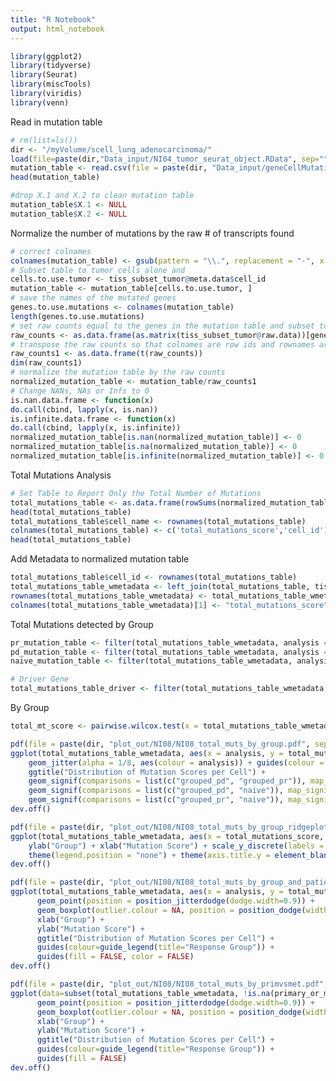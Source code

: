 ```yaml
---
title: "R Notebook"
output: html_notebook
---
```


```r
library(ggplot2)
library(tidyverse)
library(Seurat)
library(miscTools)
library(viridis)
library(venn)
```

Read in mutation table
```r
# rm(list=ls())
dir <- "/myVolume/scell_lung_adenocarcinoma/"
load(file=paste(dir,"Data_input/NI04_tumor_seurat_object.RData", sep=""))
mutation_table <- read.csv(file = paste(dir, "Data_input/geneCellMutationCounts1.csv", sep = ""), header = T, row.names = 1)
head(mutation_table)
```

```r
#drop X.1 and X.2 to clean mutation table
mutation_table$X.1 <- NULL
mutation_table$X.2 <- NULL
```

Normalize the number of mutations by the raw # of transcripts found
```r
# correct colnames
colnames(mutation_table) <- gsub(pattern = "\\.", replacement = "-", x = colnames(mutation_table))
# Subset table to tumor cells alone and 
cells.to.use.tumor <- tiss_subset_tumor@meta.data$cell_id
mutation_table <- mutation_table[cells.to.use.tumor, ]
# save the names of the mutated genes
genes.to.use.mutations <- colnames(mutation_table)
length(genes.to.use.mutations)
# set raw counts equal to the genes in the mutation table and subset to only tumor cells
raw_counts <- as.data.frame(as.matrix(tiss_subset_tumor@raw.data))[genes.to.use.mutations, cells.to.use.tumor]
# transpose the raw counts so that colnames are row ids and rownames are cell ids (same as the mutation table)
raw_counts1 <- as.data.frame(t(raw_counts))
dim(raw_counts1)
# normalize the mutation table by the raw counts
normalized_mutation_table <- mutation_table/raw_counts1
# Change NANs, NAs or Infs to 0
is.nan.data.frame <- function(x)
do.call(cbind, lapply(x, is.nan))
is.infinite.data.frame <- function(x)
do.call(cbind, lapply(x, is.infinite))
normalized_mutation_table[is.nan(normalized_mutation_table)] <- 0
normalized_mutation_table[is.na(normalized_mutation_table)] <- 0
normalized_mutation_table[is.infinite(normalized_mutation_table)] <- 0
```

Total Mutations Analysis
```r
# Set Table to Report Only the Total Number of Mutations
total_mutations_table <- as.data.frame(rowSums(normalized_mutation_table))
head(total_mutations_table)
total_mutations_table$cell_name <- rownames(total_mutations_table)
colnames(total_mutations_table) <- c('total_mutations_score','cell_id')
head(total_mutations_table)
```

Add Metadata to normalized mutation table
```r
total_mutations_table$cell_id <- rownames(total_mutations_table)
total_mutations_table_wmetadata <- left_join(total_mutations_table, tiss_subset_tumor@meta.data, by = 'cell_id')
rownames(total_mutations_table_wmetadata) <- total_mutations_table_wmetadata$cell_id
colnames(total_mutations_table_wmetadata)[1] <- "total_mutations_score"

```

Total Mutations detected by Group
```r

pr_mutation_table <- filter(total_mutations_table_wmetadata, analysis == 'grouped_pr')
pd_mutation_table <- filter(total_mutations_table_wmetadata, analysis == 'grouped_pd')
naive_mutation_table <- filter(total_mutations_table_wmetadata, analysis == 'naive')

# Driver Gene
total_mutations_table_driver <- filter(total_mutations_table_wmetadata, driver_gene == 'EGFR' | driver_gene == 'ALK')
```

By Group
```r
total_mt_score <- pairwise.wilcox.test(x = total_mutations_table_wmetadata$total_mutations_score, g = total_mutations_table_wmetadata$analysis)

pdf(file = paste(dir, "plot_out/NI08/NI08_total_muts_by_group.pdf", sep = ""))
ggplot(total_mutations_table_wmetadata, aes(x = analysis, y = total_mutations_score, fill = analysis)) + geom_boxplot(outlier.shape = NA) + 
    geom_jitter(alpha = 1/8, aes(colour = analysis)) + guides(colour = FALSE, fill = FALSE) + xlab("Group") + ylab("Mutation Score") + 
    ggtitle("Distribution of Mutation Scores per Cell") + 
    geom_signif(comparisons = list(c("grouped_pd", "grouped_pr")), map_signif_level=TRUE, y_position = 45, annotations = '< 2e-16') + 
    geom_signif(comparisons = list(c("grouped_pd", "naive")), map_signif_level=TRUE, y_position = 50, annotations = '< 2e-16') + 
    geom_signif(comparisons = list(c("grouped_pr", "naive")), map_signif_level=TRUE, y_position = 40, annotations = '0.023')
dev.off()

pdf(file = paste(dir, "plot_out/NI08/NI08_total_muts_by_group_ridgeplot.pdf", sep = ""))
ggplot(total_mutations_table_wmetadata, aes(x = total_mutations_score, y = analysis, fill = analysis)) + geom_density_ridges(alpha=.7) + 
    ylab("Group") + xlab("Mutation Score") + scale_y_discrete(labels = c("Progressor", "Presister", "Naive")) + 
    theme(legend.position = "none") + theme(axis.title.y = element_blank())
dev.off()

pdf(file = paste(dir, "plot_out/NI08/NI08_total_muts_by_group_and_patient.pdf", sep = ""))
ggplot(total_mutations_table_wmetadata, aes(x = analysis, y = total_mutations_score, color = patient_id)) +
      geom_point(position = position_jitterdodge(dodge.width=0.9)) +
      geom_boxplot(outlier.colour = NA, position = position_dodge(width=0.9)) +
      xlab("Group") +
      ylab("Mutation Score") +
      ggtitle("Distribution of Mutation Scores per Cell") +
      guides(colour=guide_legend(title="Response Group")) +
      guides(fill = FALSE, color = FALSE)
dev.off()

pdf(file = paste(dir, "plot_out/NI08/NI08_total_muts_by_primvsmet.pdf", sep = ""))
ggplot(data=subset(total_mutations_table_wmetadata, !is.na(primary_or_metastaic)), aes(x = primary_or_metastaic , y = total_mutations_score, color = analysis)) +
      geom_point(position = position_jitterdodge(dodge.width=0.9)) +
      geom_boxplot(outlier.colour = NA, position = position_dodge(width=0.9)) +
      xlab("Group") +
      ylab("Mutation Score") +
      ggtitle("Distribution of Mutation Scores per Cell") +
      guides(colour=guide_legend(title="Response Group")) +
      guides(fill = FALSE)
dev.off()


```

